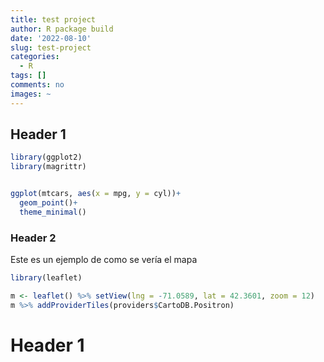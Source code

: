 ```yaml
---
title: test project
author: R package build
date: '2022-08-10'
slug: test-project
categories:
  - R
tags: []
comments: no
images: ~
---
```


## Header 1

```r
library(ggplot2)
library(magrittr)


ggplot(mtcars, aes(x = mpg, y = cyl))+
  geom_point()+
  theme_minimal()

```

### Header 2

Este es un ejemplo de como se vería el mapa

```r
library(leaflet)

m <- leaflet() %>% setView(lng = -71.0589, lat = 42.3601, zoom = 12)
m %>% addProviderTiles(providers$CartoDB.Positron)

```


# Header 1
